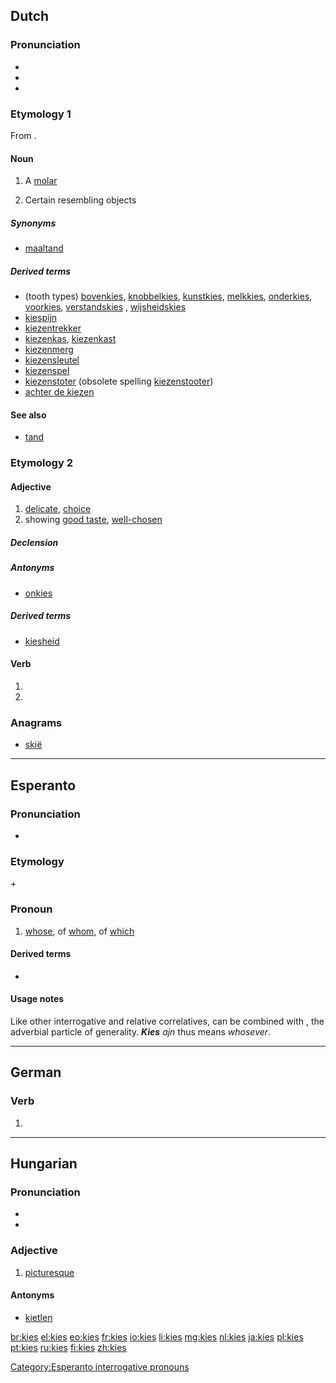{{also|Kies}}
==Dutch==

===Pronunciation===
* {{IPA|lang=nl|/kis/}}
* {{audio|Nl-kies.ogg|Audio|lang=nl}}
* {{rhymes|is|lang=nl}}

===Etymology 1===
From {{etyl|dum|nl}} {{term|kiese|lang=dum}}.
{{rfe|lang=nl}}

====Noun====
{{nl-noun|m|-zen|kiesje}}

# A [[molar]]
# {{context|figuratively|lang=nl}} Certain resembling objects

=====Synonyms=====
* [[maaltand]]

=====Derived terms=====
* (tooth types) [[bovenkies]], [[knobbelkies]], [[kunstkies]], [[melkkies]], [[onderkies]], [[voorkies]], [[verstandskies]] {{g|m|f}}, [[wijsheidskies]]
* [[kiespijn]]
* [[kiezentrekker]] {{g|m}}
* [[kiezenkas]], [[kiezenkast]]
* [[kiezenmerg]] {{g|n}}
* [[kiezensleutel]]
* [[kiezenspel]] {{g|n}}
* [[kiezenstoter]] {{g|m}} (obsolete spelling [[kiezenstooter]])
* [[achter de kiezen]]

====See also====
* [[tand]]

===Etymology 2===
{{rfe|lang=nl}}

====Adjective====
{{nl-adj|kiezer}}

# [[delicate]], [[choice]]
# showing [[good taste]], [[well-chosen]]

=====Declension=====
{{nl-decl-adj|kieze}}

=====Antonyms=====
* [[onkies]]

=====Derived terms=====
* [[kiesheid]]

====Verb====
{{nl-verb-form}}

# {{nl-verb form of|p=1|n=sg|t=pres|m=ind|kiezen}}
# {{nl-verb form of|m=imp|kiezen}}

===Anagrams===
* [[skië#Dutch|skië]]

----

==Esperanto==

===Pronunciation===
* {{IPA|lang=eo|/ˈkies/}}

===Etymology===
{{term|ki-|lang=eo||interrogative and relative [[:Category:Esperanto correlatives|correlative]] prefix}} + {{term|-es|lang=eo||correlative suffix of genitives}}

===Pronoun===
{{head|eo|pronoun|cat2=correlatives|interrogative and relative correlative of genitives||plural|kies|accusative singular|kies|accusative plural|kies}}

# [[whose]], of [[whom]], of [[which]]

====Derived terms====
* {{l|eo|kies ajn|gloss=[[whosever]]}}

====Usage notes====
Like other interrogative and relative correlatives, {{term|kies}} can be combined with {{term|ajn}}, the adverbial particle of generality. '''''Kies''' ajn'' thus means ''whosever''.

{{eo BRO|1}}
{{eo GCSE|0}}

[[Category:Esperanto interrogative pronouns]]

----

==German==

===Verb===
{{head|de|verb form}}

# {{de-verb form of|kiesen|i|s}}

----

==Hungarian==

===Pronunciation===
* {{IPA|/ˈkijɛʃ/|lang=hu}}
* {{hyphenation|ki|es|lang=hu}}

===Adjective===
{{hu-adj|ebb}}

# {{context|archaic|lang=hu}} [[picturesque]]

====Antonyms====
* [[kietlen]]

[[br:kies]]
[[el:kies]]
[[eo:kies]]
[[fr:kies]]
[[io:kies]]
[[li:kies]]
[[mg:kies]]
[[nl:kies]]
[[ja:kies]]
[[pl:kies]]
[[pt:kies]]
[[ru:kies]]
[[fi:kies]]
[[zh:kies]]